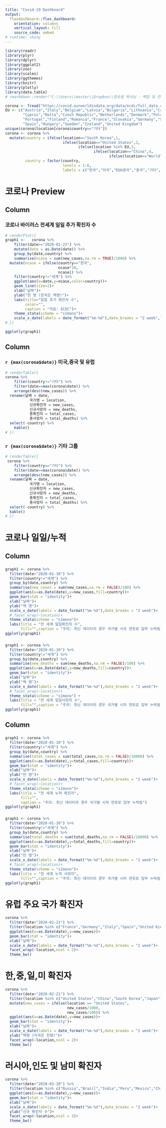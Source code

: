 ---
title: "Covid-19 Dashboard"
output: 
  flexdashboard::flex_dashboard:
    orientation: columns
    vertical_layout: fill
    source_code: embed
# runtime: shiny
---

<style>                     
.navbar {
  background-color:green;
  border-color:darkgreen;
}
</style>    

```{r setup, include=FALSE}
library(readr)
library(plyr)
library(dplyr)
library(ggplot2)
library(zoo)
library(scales)
library(ggthemes)
library(knitr)
library(plotly)
library(data.table)
# rmarkdown::render("C:\\Users\\master\\Dropbox\\한요셉 박사님 - 백업 및 전체 데이터\\2020년 과제\\코로나 바이러스\\corona_dashboard.Rmd")
```

```{r , include=FALSE}
corona <- fread("https://covid.ourworldindata.org/data/ecdc/full_data.csv")
EU <- c("Austria","Italy","Belgium","Latvia","Bulgaria","Lithuania","Croatia","Luxembourg",
        "Cyprus","Malta","Czech Republic","Netherlands","Denmark","Poland","Estonia",
        "Portugal","Finland","Romania","France","Slovakia","Germany","Slovenia","Greece",
        "Spain","Hungary","Sweden","Ireland","United Kingdom")
unique(corona$location[corona$country=="기타"])
corona <- corona %>% 
  mutate(country = ifelse(location=="South Korea",1,
                          ifelse(location=="United States",2,
                                 ifelse(location %in% EU,3,
                                        ifelse(location=="China",4,
                                               ifelse(location=="World",6,5))))),
         country = factor(country,
                          levels = 1:6,
                          labels = c("한국","미국","EU&영국","중국","기타","세계")))
```


코로나 Preview
===================================== 

Column {data-width=500}
-----------------------------------------------------------------------

### 코로나 바이러스 전세계 일일 추가 확진자 수

```{r}
# renderPlot({
graph1 <-   corona %>% 
    filter(date>="2020-01-23") %>% 
    mutate(date = as.Date(date)) %>% 
    group_by(date,country) %>% 
    summarise(ncase = sum(new_cases,na.rm = TRUE)/1000) %>% 
  mutate(ncase = ifelse(country=="한국",
                        ncase*10,
                        ncase)) %>% 
    filter(country!="세계") %>% 
    ggplot(aes(x=date,y=ncase,color=country))+
    geom_line(size=1)+
    xlab("날짜")+
    ylab("천 명 (한국은 백명)")+
    labs(title="일일 추가 확진자 수",
         color="",
         caption = "자료: ECDC")+
    theme_stata(scheme = "s1mono")+
    scale_x_date(labels = date_format("%m-%d"),date_breaks = "2 week",limits = as.Date(c("2020-01-23",max(corona$date))))
# })

ggplotly(graph1)
```

Column {data-width=450}
-----------------------------------------------------------------------

### `r {max(corona$date)}` 미국,중국 및 유럽 

```{r}
# renderTable({
corona %>% 
    filter(country!="기타") %>% 
    filter(date==max(corona$date)) %>% 
    arrange(desc(new_cases)) %>% 
  rename(날짜 = date,
           국가명 = location,
           신규확진자 = new_cases,
           신규사망자 = new_deaths,
           총확진자 = total_cases,
           총사망자 = total_deaths) %>% 
  select(-country) %>% 
    kable()
# })
```

### `r {max(corona$date)}` 기타 그룹 

```{r}
# renderTable({
 corona %>% 
    filter(country=="기타") %>% 
    filter(date==max(corona$date)) %>% 
    arrange(desc(new_cases)) %>% 
  rename(날짜 = date,
           국가명 = location,
           신규확진자 = new_cases,
           신규사망자 = new_deaths,
           총확진자 = total_cases,
           총사망자 = total_deaths) %>% 
  select(-country) %>% 
  kable()
# })

```

코로나 일일/누적
===================================== 

Column {data-width=500}
-----------------------------------------------------------------------

###

```{r}

graph1 <- corona %>% 
  filter(date>"2020-01-10") %>% 
  filter(country!="세계") %>% 
  group_by(date,country) %>% 
  summarise(new_cases = sum(new_cases,na.rm = FALSE)/100) %>% 
  ggplot(aes(x=as.Date(date),y=new_cases,fill=country))+
  geom_bar(stat = "identity")+
  xlab("날짜")+
  ylab("백 명")+
  scale_x_date(labels = date_format("%m-%d"),date_breaks = "2 week")+
  # facet_wrap(~location)+
  theme_stata(scheme = "s1mono")+
  labs(title = "전 세계 일일확진자 수",
       fill="",caption = "주의: 최신 데이터의 경우 국가별 시차 연유로 일부 누락됨")
ggplotly(graph1)

```

### 

```{r}
graph1 <- corona %>% 
  filter(date>"2020-01-10") %>% 
  filter(country!="세계") %>% 
  group_by(date,country) %>% 
  summarise(new_deaths = sum(new_deaths,na.rm = FALSE)/100) %>% 
  ggplot(aes(x=as.Date(date),y=new_deaths,fill=country))+
  geom_bar(stat = "identity")+
  xlab("날짜")+
  ylab("백 명")+
  scale_x_date(labels = date_format("%m-%d"),date_breaks = "2 week")+
  # facet_wrap(~location)+
  theme_stata(scheme = "s1mono") +
  labs(title = "전 세계 일일사망자 수",
       fill="",caption = "주의: 최신 데이터의 경우 국가별 시차 연유로 일부 누락됨")
ggplotly(graph1)
```




Column {data-width=500}
-----------------------------------------------------------------------
###

```{r}
graph1 <- corona %>% 
  filter(date>"2020-01-10") %>% 
  filter(country!="세계") %>% 
  group_by(date,country) %>% 
  summarise(total_cases = sum(total_cases,na.rm = FALSE)/10000) %>% 
  ggplot(aes(x=as.Date(date),y=total_cases,fill=country))+
  geom_bar(stat = "identity")+
  xlab("날짜")+
  ylab("만 명")+
  scale_x_date(labels = date_format("%m-%d"),date_breaks = "2 week")+
  # facet_wrap(~location)+
  theme_stata(scheme = "s1mono")+
  labs(title = "전 세계 누적 확진자",
       fill="",
       caption = "주의: 최신 데이터의 경우 국가별 시차 연유로 일부 누락됨")
ggplotly(graph1)
```

###

```{r}
graph1 <- corona %>% 
  filter(date>"2020-01-10") %>% 
  filter(country!="세계") %>% 
  group_by(date,country) %>% 
  summarise(total_deaths = sum(total_deaths,na.rm = FALSE)/10000) %>% 
  ggplot(aes(x=as.Date(date),y=total_deaths,fill=country))+
  geom_bar(stat = "identity")+
  xlab("날짜")+
  ylab("만 명")+
  scale_x_date(labels = date_format("%m-%d"),date_breaks = "2 week")+
  # facet_wrap(~location)+
  theme_stata(scheme = "s1mono")+
  labs(title = "전 세계 누적 사망자",
       fill="",caption = "주의: 최신 데이터의 경우 국가별 시차 연유로 일부 누락됨")
ggplotly(graph1)
```


유럽 주요 국가 확진자
===================================== 

```{r}
corona %>% 
  filter(date>"2020-02-21") %>% 
  filter(location %in% c("France","Germany","Italy","Spain","United Kingdom")) %>% 
  ggplot(aes(x=as.Date(date),y=new_cases))+
  geom_bar(stat = "identity")+
  xlab("날짜")+
  scale_x_date(labels = date_format("%m-%d"),date_breaks = "2 week")+
  facet_wrap(~location,ncol = 2)+
  theme_bw()
```

한,중,일,미 확진자
===================================== 

```{r}
corona %>% 
  filter(date>"2020-02-21") %>% 
  filter(location %in% c("United States","China","South Korea","Japan")) %>% 
  mutate(new_cases = ifelse(location == "United States",
                            new_cases/1000,
                            new_cases/100)) %>% 
  ggplot(aes(x=as.Date(date),y=new_cases))+
  geom_bar(stat = "identity")+
  xlab("날짜")+
  scale_x_date(labels = date_format("%m-%d"),date_breaks = "2 week")+
  ylab("백명 (미국은 천명)")+
  facet_wrap(~location,ncol = 2)+
  theme_bw()
```

러시아,인도 및 남미 확진자
===================================== 

```{r}
corona %>% 
  filter(date>"2020-03-10") %>% 
  filter(location %in% c("Russia","Brazil","India","Peru","Mexico","Chile","Ecuador")) %>% 
  ggplot(aes(x=as.Date(date),y=new_cases))+
  geom_bar(stat = "identity")+
  xlab("날짜")+
  scale_x_date(labels = date_format("%m-%d"),date_breaks = "2 week")+
  ylab("신규 확진자 수")+
  facet_wrap(~location,ncol = 3)+
  theme_bw()
```

